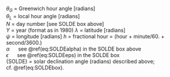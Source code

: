 <p class=box>
$\theta_{G}$ = Greenwich hour angle
[radians]  
$\theta_{L}$ = local hour angle
[radians]  
$N$ = day number [see SOLDE box above]  
$Y$ = year (format as in 1980)
$\lambda$ = latitude [radians]  
$\psi$ = longitude [radians]
$h$ = fractional hour = (hour + minute/60. + second/3600.)  
$\alpha$\ \ \ \ \ \ see \@ref(eq:SOLDEalpha) in the SOLDE box above  
$\epsilon$\ \ \ \ \ \ see \@ref(eq:SOLDEeps) in the SOLDE box  
\{SOLDE\} = solar declination angle (radians) described above; cf.\ \@ref(eq:SOLDEbox).  
</p><p class=box2>
\begin{equation}
\theta_{G}=\arctan(\frac{\sin\alpha\cos\epsilon}{\cos\alpha})
(\#eq:SOLELbox1)
\end{equation}
\begin{align}
\theta_{L} = & \theta_{G}+\psi-2\pi\frac{h}{24}-1.759335\notag \\
 - &2\pi(\frac{N}{365}-Y+1980)-3.694\times10^{-7}N
(\#eq:SOLELbox2)
\end{align}
\begin{equation}
\mathrm{\mathrm{\{SOLEL\}}=\arcsin\left(\sin\lambda\sin\mathrm{\{SOLDE\}+\cos\lambda}\cos\mathrm{\{SOLDE\}}\cos\theta_{L}\right)}
(\#eq:SOLELbox3)
\end{equation}
</p>
